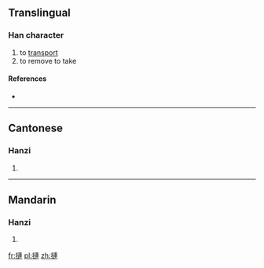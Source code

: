 ==Translingual==

===Han character===
{{Han char|rn=64|rad=手|as=11|sn=14|four=5503<sub>0</sub>|canj=手卜十十 (QYJJ), X手卜十十 (XQYJJ)}}

# to [[transport]]
# to remove to take

====References====
* {{Han ref|kx=0449.340|dkj=12584|dj=0800.180|hdz=31942.100|uh=6459|ud=25689|bh=E1F1|bd=57841}}

----

==Cantonese==

===Hanzi===
{{yue-hanzi|jyut=}}

# {{defn|lang=yue|sort=手11}}

----

==Mandarin==

===Hanzi===
{{cmn-hanzi|pin=[[lí]] ([[li2]]), [[liǎn]] ([[lian3]])|wg=li<sup>2</sup>, lien<sup>3</sup>}}

# {{defn|lang=cmn|sort=手11}}

[[fr:摙]]
[[pl:摙]]
[[zh:摙]]